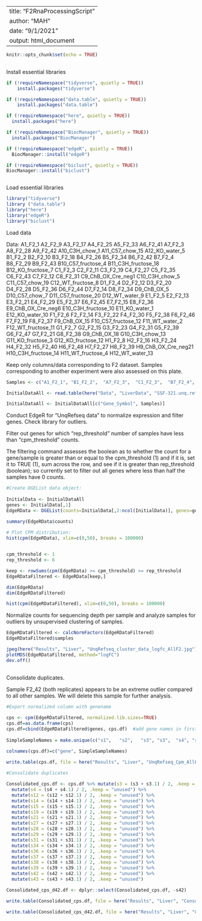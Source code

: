 
---
title: "F2RnaProcessingScript"
author: "MAH"
date: "9/1/2021"
output: html_document
---
 
```r
 
knitr::opts_chunk$set(echo = TRUE)
 
```
 

 
Install essential libraries

```r

if (!requireNamespace("tidyverse", quietly = TRUE))
    install.packages("tidyverse")

if (!requireNamespace("data.table", quietly = TRUE))
    install.packages("data.table")

if (!requireNamespace("here", quietly = TRUE))
  install.packages("here") 

if (!requireNamespace("BiocManager", quietly = TRUE))
  install.packages("BiocManager")

if (!requireNamespace("edgeR", quietly = TRUE))
  BiocManager::install("edgeR")

if (!requireNamespace("biclust", quietly = TRUE))
BiocManager::install("biclust")



```
 

Load essential libraries

```r

library("tidyverse")
library ("data.table")
library("here")
library("edgeR")
library("biclust")

```

 

Load data

Data:
A1_F2_1  A2_F2_9	A3_F2_17	A4_F2_25	A5_F2_33	A6_F2_41	A7_F2_3	A8_F2_28	A9_F2_42	A10_C3H_chow_1	A11_C57_chow_15	A12_KO_water_5	B1_F2_2	B2_F2_10	B3_F2_18	B4_F2_26	B5_F2_34	B6_F2_42	B7_F2_4	B8_F2_29	B9_F2_43	B10_C57_fructose_4	B11_C3H_fructose_18	B12_KO_fructose_7	C1_F2_3	C2_F2_11	C3_F2_19	C4_F2_27	C5_F2_35	C6_F2_43	C7_F2_12	C8_F2_31	C9_ChB_OX_Cre_neg1	C10_C3H_chow_5	C11_C57_chow_19	C12_WT_fructose_8	D1_F2_4	D2_F2_12	D3_F2_20	D4_F2_28	D5_F2_36	D6_F2_44	D7_F2_14	D8_F2_34	D9_ChB_OX_5	D10_C57_chow_7	D11_C57_fructose_20	D12_WT_water_9	E1_F2_5	E2_F2_13	E3_F2_21	E4_F2_29	E5_F2_37	E6_F2_45	E7_F2_15	E8_F2_36	E9_ChB_OX_Cre_neg6	E10_C3H_fructose_10	E11_KO_water_1	E12_KO_water_10	F1_F2_6	F2_F2_14	F3_F2_22	F4_F2_30	F5_F2_38	F6_F2_46	F7_F2_19	F8_F2_37	F9_ChB_OX_15	F10_C57_fructose_12	F11_WT_water_2	F12_WT_fructose_11	G1_F2_7	G2_F2_15	G3_F2_23	G4_F2_31	G5_F2_39	G6_F2_47	G7_F2_21	G8_F2_38	G9_ChB_OX_18	G10_C3H_chow_13	G11_KO_fructose_3	G12_KO_fructose_12	H1_F2_8	H2_F2_16	H3_F2_24	H4_F2_32	H5_F2_40	H6_F2_48	H7_F2_27	H8_F2_39	H9_ChB_OX_Cre_neg21	H10_C3H_fructose_14	H11_WT_fructose_4	H12_WT_water_13


Keep only columns/data corresponding to F2 dataset. Samples corresponding to another experiment were also assessed on this plate.


```r

Samples <- c("A1_F2_1",	"B1_F2_2",	"A7_F2_3",	"C1_F2_3",	"B7_F2_4",	"D1_F2_4",	"E1_F2_5",	"F1_F2_6",	"G1_F2_7",	"H1_F2_8",	"A2_F2_9",	"B2_F2_10",	"C2_F2_11",	"C7_F2_12",	"D2_F2_12",	"E2_F2_13",	"D7_F2_14",	"F2_F2_14",	"E7_F2_15", "G2_F2_15",	"H2_F2_16",	"A3_F2_17",	"B3_F2_18",	"C3_F2_19",	"F7_F2_19",	"D3_F2_20",	"E3_F2_21",	"G7_F2_21",	"F3_F2_22",	"G3_F2_23",	"H3_F2_24",	"A4_F2_25",	"B4_F2_26",	"C4_F2_27",	"H7_F2_27",	"A8_F2_28",	"D4_F2_28",	"B8_F2_29",	"E4_F2_29",	"F4_F2_30",	"C8_F2_31",	"G4_F2_31",	"H4_F2_32",	"A5_F2_33",	"B5_F2_34",	"D8_F2_34",	"C5_F2_35",	"D5_F2_36",	"E8_F2_36", "E5_F2_37",	"F8_F2_37",	"F5_F2_38",	"G8_F2_38",	"G5_F2_39",	"H8_F2_39",	"H5_F2_40", "A6_F2_41",	"A9_F2_42",	"B6_F2_42",	"B9_F2_43",	"C6_F2_43",	"D6_F2_44", "E6_F2_45",	"F6_F2_46",	"G6_F2_47",	"H6_F2_48")

InitialDataAll <- read.table(here("Data", "LiverData", "SSF-321.unq.refseq.umi.WellID.data.txt"), header=TRUE)

InitialDataAll <- InitialDataAll[c("Gene_Symbol", Samples)]

```
 
 
Conduct EdgeR for "UnqRefseq data" to normalize expression and filter genes.  Check library for outliers.

Filter out genes for which "rep_threshold" number of samples have less than "cpm_threshold" counts.

The filtering command assesses the boolean as to whether the count for a gene/sample is greater than or equal to the cpm_threshold (1) and if it is, set it to TRUE (1), sum across the row, and see if it is greater than rep_threshold (boolean); so currently set to filter out all genes where less than half the samples have 0 counts.
 
```r

#Create DGEList data object:
 
InitialData <- InitialDataAll
genes <- InitialData[,1]
EdgeRData <- DGEList(counts=InitialData[,2:ncol(InitialData)], genes=genes)

summary(EdgeRData$counts)
 
# Plot CPM distribution:
hist(cpm(EdgeRData), xlim=c(0,50), breaks = 100000)


cpm_threshold <- 1
rep_threshold <- 6 

keep <- rowSums(cpm(EdgeRData) >= cpm_threshold) >= rep_threshold
EdgeRDataFiltered <- EdgeRData[keep,]

dim(EdgeRData)
dim(EdgeRDataFiltered)

hist(cpm(EdgeRDataFiltered), xlim=c(0,50), breaks = 100000)

```
 


Normalize counts for sequencing depth per sample and analyze samples for outliers by unsupervised clustering of samples.

```r


EdgeRDataFiltered <- calcNormFactors(EdgeRDataFiltered)
EdgeRDataFiltered$samples

jpeg(here("Results", "Liver", "UnqRefseq_cluster_data_logfc_AllF2.jpg"))
plotMDS(EdgeRDataFiltered, method="logFC")
dev.off()
 
```

Consolidate duplicates. 

Sample F2_42 (both replicates) appears to be an extreme outlier compared to all other samples. We will delete this sample for further analysis.
 
```r

#Export normalized column with genename
 
cps <- cpm(EdgeRDataFiltered, normalized.lib.sizes=TRUE)
cps.df=as.data.frame(cps)
cps.df=cbind(EdgeRDataFiltered$genes, cps.df)  #add gene names in first column
 
SimpleSampleNames = make.unique(c("s1",   "s2",   "s3", "s3",  "s4", "s4",	"s5", 	"s6", 	"s7", 	"s8", 	"s9", 	"s10", 	"s11", 	"s12", "s12",	"s13", 	"s14", "s14", "s15", "s15",	"s16", 	"s17", 	"s18", 	"s19", "s19",	"s20", 	"s21", "s21",	"s22", 	"s23", 	"s24", 	"s25", 	"s26", 	"s27", "s27",	"s28", "s28", "s29", "s29",	"s30", 	"s31", "s31", 	"s32", 	"s33", 	"s34", "s34",	"s35", 	"s36", "s36",	"s37", "s37",	"s38", "s38",	"s39", "s39",	"s40", 	"s41", 	"s42","s42", 	"s43","s43", "s44", 	"s45", 	"s46", 	"s47", 	"s48"))

colnames(cps.df)=c("gene", SimpleSampleNames)
 
write.table(cps.df, file = here("Results", "Liver", "UnqRefseq_Cpm_AllF2.txt"), sep = "\t", row.names = FALSE, col.names = TRUE)

#Consolidate duplicates

Consolidated_cps.df <- cps.df %>% mutate(s3 = (s3 + s3.1) / 2, .keep = "unused") %>%
  mutate(s4 = (s4 + s4.1) / 2, .keep = "unused") %>%
  mutate(s12 = (s12 + s12.1) / 2, .keep = "unused") %>%
  mutate(s14 = (s14 + s14.1) / 2, .keep = "unused") %>%
  mutate(s15 = (s15 + s15.1) / 2, .keep = "unused") %>%
  mutate(s19 = (s19 + s19.1) / 2, .keep = "unused") %>%
  mutate(s21 = (s21 + s21.1) / 2, .keep = "unused") %>%
  mutate(s27 = (s27 + s27.1) / 2, .keep = "unused") %>%
  mutate(s28 = (s28 + s28.1) / 2, .keep = "unused") %>%
  mutate(s29 = (s29 + s29.1) / 2, .keep = "unused") %>%
  mutate(s31 = (s31 + s31.1) / 2, .keep = "unused") %>%
  mutate(s34 = (s34 + s34.1) / 2, .keep = "unused") %>%
  mutate(s36 = (s36 + s36.1) / 2, .keep = "unused") %>%
  mutate(s37 = (s37 + s37.1) / 2, .keep = "unused") %>%
  mutate(s38 = (s38 + s38.1) / 2, .keep = "unused") %>%
  mutate(s39 = (s39 + s39.1) / 2, .keep = "unused") %>%
  mutate(s42 = (s42 + s42.1) / 2, .keep = "unused") %>%
  mutate(s43 = (s43 + s43.1) / 2, .keep = "unused")

Consolidated_cps_d42.df <- dplyr::select(Consolidated_cps.df, -s42)

write.table(Consolidated_cps.df, file = here("Results", "Liver", "Consolidated_UnqRefseq_Cpm_AllF2.txt"), sep = "\t", row.names = FALSE, col.names = TRUE, quote=FALSE)

write.table(Consolidated_cps_d42.df, file = here("Results", "Liver", "Consolidated_UnqRefseq_Cpm_AllF2_d42.txt"), sep = "\t", row.names = FALSE, col.names = TRUE, quote=FALSE)

```


